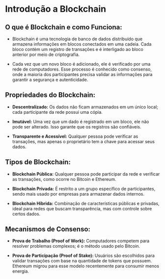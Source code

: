 # **Introdução a Blockchain**

## **O que é Blockchain e como Funciona:**

- Blockchain é uma tecnologia de banco de dados distribuído que armazena informações em blocos conectados em uma cadeia. Cada bloco contém um registro de transações e é interligado ao bloco anterior por meio de criptografia.

- Cada vez que um novo bloco é adicionado, ele é verificado por uma rede de computadores. Esse processo é conhecido como consenso, onde a maioria dos participantes precisa validar as informações para garantir a segurança e autenticidade.

## **Propriedades do Blockchain:**

- **Descentralizado:** Os dados não ficam armazenados em um único local; cada participante da rede possui uma cópia.

- **Imutável:** Uma vez que um dado é registrado em um bloco, ele não pode ser alterado. Isso garante que os registros são confiáveis.

- **Transparente e Acessível:** Qualquer pessoa pode verificar as transações, mas apenas o proprietário tem a chave para acessar seus dados.

## **Tipos de Blockchain:**

- **Blockchain Pública:** Qualquer pessoa pode participar da rede e verificar as transações, como ocorre no Bitcoin e Ethereum.

- **Blockchain Privada:** É restrito a um grupo específico de participantes, sendo mais usado por empresas para armazenar dados internos.

- **Blockchain Híbrida:** Combinação de características públicas e privadas, ideal para redes que buscam transparência, mas com controle sobre certos dados.

## **Mecanismos de Consenso:**

- **Prova de Trabalho (Proof of Work):** Computadores competem para resolver problemas complexos; é o método usado pelo Bitcoin.

- **Prova de Participação (Proof of Stake):** Usuários são escolhidos para validar transações com base na quantidade de tokens que possuem. Ethereum migrou para esse modelo recentemente para consumir menos energia.
